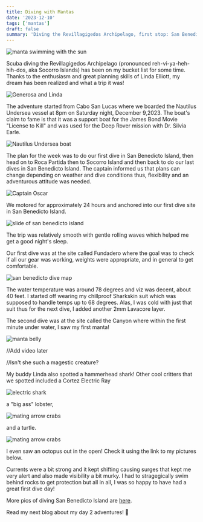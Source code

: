 ```yaml
---
title: Diving with Mantas
date: '2023-12-10'
tags: ['mantas']
draft: false
summary: 'Diving the Revillagigedos Archipelago, first stop: San Benedicto Island.'
---
```


<Image
  src="/static/images/revillagegidos_day1/MantaSun.jpg"
  width={800}
  height={600}
  alt="manta swimming with the sun"
/>

Scuba diving the Revillagigedos Archipelago (pronounced reh-vi-ya-heh-hih-dos, aka Socorro Islands) has been on my bucket list for some time. Thanks to the enthusiasm and great planning skills of Linda Elliott, my dream has been realized and what a trip it was!

<Image
  src="/static/images/revillagegidos_day1/g_linda.jpg"
  width={800}
  height={600}
  alt="Generosa and Linda"
/>

The adventure started from Cabo San Lucas where we boarded the Nautilus Undersea vessel at 8pm on Saturday night, December 9,2023. The boat's claim to fame is that it was a support boat for the James Bond Movie "License to Kill" and was used for the Deep Rover mission with Dr. Silvia Earle.

<Image
  src="/static/images/revillagegidos_day1/nautilus.jpg"
  width={800}
  height={600}
  alt="Nautilus Undersea boat"
/>

The plan for the week was to do our first dive in San Benedicto Island, then head on to Roca Partida then to Socorro Island and then back to do our last dives in San Benedicto Island. The captain informed us that plans can change depending on weather and dive conditions thus, flexibility and an adventurous attitude was needed.

<Image
  src="/static/images/revillagegidos_day1/chapo_revillagigedos.jpg"
  width={800}
  height={600}
  alt="Captain Oscar"
/>

We motored for approximately 24 hours and anchored into our first dive site in San Benedicto Island.

<Image
  src="/static/images/revillagegidos_day1/san_benedicto.jpg"
  width={800}
  height={600}
  alt="slide of san benedicto island"
/>

The trip was relatively smooth with gentle rolling waves which helped me get a good night's sleep.

Our first dive was at the site called Fundadero where the goal was to check if all our gear was working, weights were appropriate, and in general to get comfortable.

<Image
  src="/static/images/revillagegidos_day1/benedicto_dive_map.jpg"
  width={800}
  height={600}
  alt="san benedicto dive map"
/>

The water temperature was around 78 degrees and viz was decent, about 40 feet. I started off wearing my chillproof Sharkskin suit which was supposed to handle temps up to 68 degrees. Alas, I was cold with just that suit thus for the next dive, I added another 2mm Lavacore layer.

The second dive was at the site called the Canyon where within the first minute under water, I saw my first manta!

<Image
  src="/static/images/revillagegidos_day1/manta-belly.jpg"
  width={800}
  height={600}
  alt="manta belly"
/>

//Add video later

//Isn't she such a magestic creature?

My buddy Linda also spotted a hammerhead shark! Other cool critters that we spotted included a Cortez Electric Ray

<Image
  src="/static/images/revillagegidos_day1/elec_shark.jpg"
  width={800}
  height={600}
  alt="electric shark"
/>

a "big ass" lobster,

<Image
  src="/static/images/revillagegidos_day1/lobster.jpg"
  width={800}
  height={600}
  alt="mating arrow crabs"
/>

and a turtle.

<Image
  src="/static/images/revillagegidos_day1/turtle.jpg"
  width={800}
  height={600}
  alt="mating arrow crabs"
/>

I even saw an octopus out in the open! Check it using the link to my pictures below.

Currents were a bit strong and it kept shifting causing surges that kept me very alert and also made visibility a bit murky. I had to stragegically swim behind rocks to get protection but all in all, I was so happy to have had a great first dive day!

More pics of diving San Benedicto Island are [here](https://generosalitton.smugmug.com/Revillagigedos-SanBenedicto-Day1/n-NQ3QFM/).

Read my next blog about my day 2 adventures! 👋
